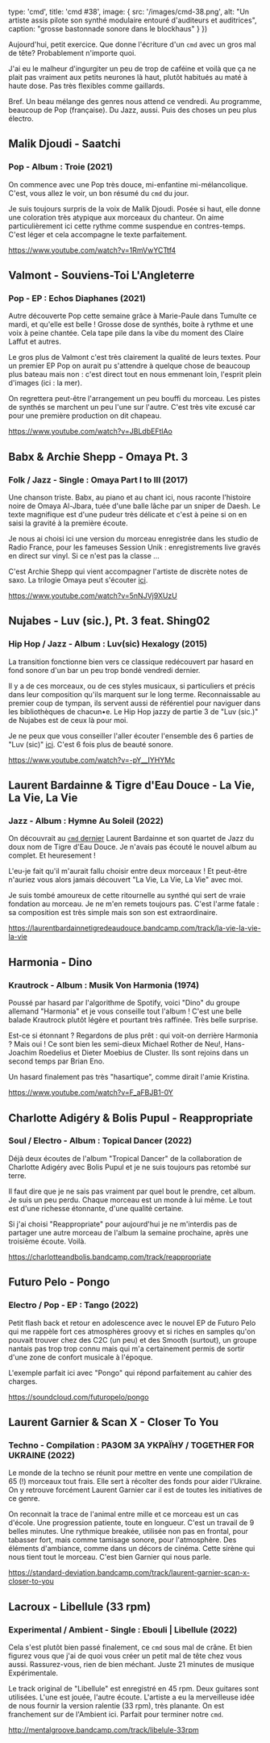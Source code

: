 
  type: 'cmd',
  title: 'cmd #38',
  image: {
    src: '/images/cmd-38.png',
    alt: "Un artiste assis pilote son synthé modulaire entouré d'auditeurs et auditrices",
    caption: "grosse bastonnade sonore dans le blockhaus"
  }
}) 


Aujourd'hui, petit exercice. Que donne l'écriture d'un `cmd` avec un gros mal de
tête? Probablement n'importe quoi. 

J'ai eu le malheur d'ingurgiter un peu de trop de caféine et voilà que ça ne
plait pas vraiment aux petits neurones là haut, plutôt habitués au maté à haute
dose. Pas très flexibles comme gaillards.

Bref. Un beau mélange des genres nous attend ce vendredi. Au programme, beaucoup
de Pop (française). Du Jazz, aussi. Puis des choses un peu plus électro.



## Malik Djoudi - Saatchi

### Pop - Album : Troie (2021)

On commence avec une Pop très douce, mi-enfantine mi-mélancolique. C'est, vous
allez le voir, un bon résumé du `cmd` du jour.

Je suis toujours surpris de la voix de Malik Djoudi. Posée si haut, elle donne
une coloration très atypique aux morceaux du chanteur. On aime particulièrement
ici cette rythme comme suspendue en contres-temps. C'est léger et cela
accompagne le texte parfaitement.

https://www.youtube.com/watch?v=1RmVwYCTtf4



## Valmont - Souviens-Toi L'Angleterre

### Pop - EP : Echos Diaphanes (2021)

Autre découverte Pop cette semaine grâce à Marie-Paule dans Tumulte ce mardi, et
qu'elle est belle ! Grosse dose de synthés, boite à rythme et une voix à peine
chantée. Cela tape pile dans la vibe du moment des Claire Laffut et autres.

Le gros plus de Valmont c'est très clairement la qualité de leurs textes. Pour
un premier EP Pop on aurait pu s'attendre à quelque chose de beaucoup plus
bateau mais non : c'est direct tout en nous emmenant loin, l'esprit plein
d'images (ici : la mer).

On regrettera peut-être l'arrangement un peu bouffi du morceau. Les pistes de
synthés se marchent un peu l'une sur l'autre. C'est très vite excusé car pour
une première production on dit chapeau.

https://www.youtube.com/watch?v=JBLdbEFtlAo



## Babx & Archie Shepp - Omaya Pt. 3 

### Folk / Jazz - Single : Omaya Part I to III (2017)

Une chanson triste. Babx, au piano et au chant ici, nous raconte l'histoire
noire de Omaya Al-Jbara, tuée d'une balle lâche par un sniper de Daesh. Le texte
magnifique est d'une pudeur très délicate et c'est à peine si on en saisi la
gravité à la première écoute.

Je nous ai choisi ici une version du morceau enregistrée dans les studio de
Radio France, pour les fameuses Session Unik : enregistrements live gravés en
direct sur vinyl. Si ce n'est pas la classe ...

C'est Archie Shepp qui vient accompagner l'artiste de discrète notes de saxo. La
trilogie Omaya peut s'écouter
[ici](https://www.youtube.com/watch?v=X-pJ4SVygyM).

https://www.youtube.com/watch?v=5nNJVj9XUzU



## Nujabes - Luv (sic.), Pt. 3 feat. Shing02

### Hip Hop / Jazz - Album :  Luv(sic) Hexalogy (2015)

La transition fonctionne bien vers ce classique redécouvert par hasard en fond
sonore d'un bar un peu trop bondé vendredi dernier. 

Il y a de ces morceaux, ou de ces styles musicaux, si particuliers et précis
dans leur composition qu'ils marquent sur le long terme. Reconnaissable au
premier coup de tympan, ils servent aussi de référentiel pour naviguer dans les
bibliothèques de chacun•e. Le Hip Hop jazzy de partie 3 de "Luv (sic.)" de
Nujabes est de ceux là pour moi.

Je ne peux que vous conseiller l'aller écouter l'ensemble des 6 parties de "Luv
(sic)" [ici](https://www.youtube.com/watch?v=LMXTEqf7cZI). C'est 6 fois plus de
beauté sonore.

https://www.youtube.com/watch?v=-pY__IYHYMc



## Laurent Bardainne & Tigre d'Eau Douce - La Vie, La Vie, La Vie

### Jazz - Album : Hymne Au Soleil (2022)

On découvrait au [`cmd` dernier](https://cmd.wuips.com/post/2022-03-04-cmd-37)
Laurent Bardainne et son quartet de Jazz du doux nom de Tigre d'Eau Douce. Je
n'avais pas écouté le nouvel album au complet. Et heuresement !

L'eu-je fait qu'il m'aurait fallu choisir entre deux morceaux ! Et peut-être
n'auriez vous alors jamais découvert "La Vie, La Vie, La Vie" avec moi.

Je suis tombé amoureux de cette ritournelle au synthé qui sert de vraie
fondation au morceau. Je ne m'en remets toujours pas. C'est l'arme fatale : sa
composition est très simple mais son son est extraordinaire. 

https://laurentbardainnetigredeaudouce.bandcamp.com/track/la-vie-la-vie-la-vie



## Harmonia - Dino

### Krautrock - Album : Musik Von Harmonia (1974)

Poussé par hasard par l'algorithme de Spotify, voici "Dino" du groupe allemand
"Harmonia" et je vous conseille tout l'album ! C'est une belle balade Krautrock
plutôt légère et pourtant très raffinée. Très belle surprise.

Est-ce si étonnant ? Regardons de plus prêt : qui voit-on derrière Harmonia ?
Mais oui ! Ce sont bien les semi-dieux Michael Rother de Neu!, Hans-Joachim
Roedelius et Dieter Moebius de Cluster. Ils sont rejoins dans un second temps
par Brian Eno.

Un hasard finalement pas très "hasartique", comme dirait l'amie Kristina.

https://www.youtube.com/watch?v=F_aFBJB1-0Y



## Charlotte Adigéry & Bolis Pupul - Reappropriate

### Soul / Electro - Album : Topical Dancer (2022)

Déjà deux écoutes de l'album "Tropical Dancer" de la collaboration de Charlotte
Adigéry avec Bolis Pupul et je ne suis toujours pas retombé sur terre.

Il faut dire que je ne sais pas vraiment par quel bout le prendre, cet album. Je
suis un peu perdu. Chaque morceau est un monde à lui même. Le tout est d'une
richesse étonnante, d'une qualité certaine.

Si j'ai choisi "Reappropriate" pour aujourd'hui je ne m'interdis pas de partager
une autre morceau de l'album la semaine prochaine, après une troisième écoute.
Voilà.

https://charlotteandbolis.bandcamp.com/track/reappropriate



## Futuro Pelo - Pongo

### Electro / Pop - EP : Tango (2022)

Petit flash back et retour en adolescence avec le nouvel EP de Futuro Pelo qui
me rappèle fort ces atmosphères groovy et si riches en samples qu'on pouvait
trouver chez des C2C (un peu) et des Smooth (surtout), un groupe nantais pas
trop trop connu mais qui m'a certainement permis de sortir d'une zone de confort
musicale à l'époque.

L'exemple parfait ici avec "Pongo" qui répond parfaitement au cahier des
charges.

https://soundcloud.com/futuropelo/pongo



## Laurent Garnier & Scan X - Closer To You

### Techno - Compilation : РАЗОМ ЗА УКРАЇНУ / TOGETHER FOR UKRAINE (2022)

Le monde de la techno se réunit pour mettre en vente une compilation de 65 (!)
morceaux tout frais. Elle sert à récolter des fonds pour aider l'Ukraine. On y
retrouve forcément Laurent Garnier car il est de toutes les initiatives de ce
genre.

On reconnait la trace de l'animal entre mille et ce morceau est un cas d'école.
Une progression patiente, toute en longueur. C'est un travail de 9 belles
minutes. Une rythmique breakée, utilisée non pas en frontal, pour tabasser fort,
mais comme tamisage sonore, pour l'atmosphère. Des éléments d'ambiance, comme
dans un décors de cinéma. Cette sirène qui nous tient tout le morceau. C'est
bien Garnier qui nous parle.

https://standard-deviation.bandcamp.com/track/laurent-garnier-scan-x-closer-to-you



## Lacroux - Libellule (33 rpm)

### Experimental / Ambient - Single : Ebouli | Libellule (2022)

Cela s'est plutôt bien passé finalement, ce `cmd` sous mal de crâne. Et bien
figurez vous que j'ai de quoi vous créer un petit mal de tête chez vous aussi.
Rassurez-vous, rien de bien méchant. Juste 21 minutes de musique Expérimentale.

Le track original de "Libellule" est enregistré en 45 rpm. Deux guitares sont
utilisées. L'une est jouée, l'autre écoute. L'artiste a eu la merveilleuse idée
de nous fournir la version ralentie (33 rpm), très planante. On est franchement
sur de l'Ambient ici. Parfait pour terminer notre `cmd`.

http://mentalgroove.bandcamp.com/track/libelule-33rpm

